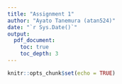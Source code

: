 ```yaml
---
title: "Assignment 1"
author: "Ayato Tanemura (atan524)"
date: "`r Sys.Date()`"
output: 
  pdf_document:
    toc: true
    toc_depth: 3
---
```


```r
knitr::opts_chunk$set(echo = TRUE)
```


